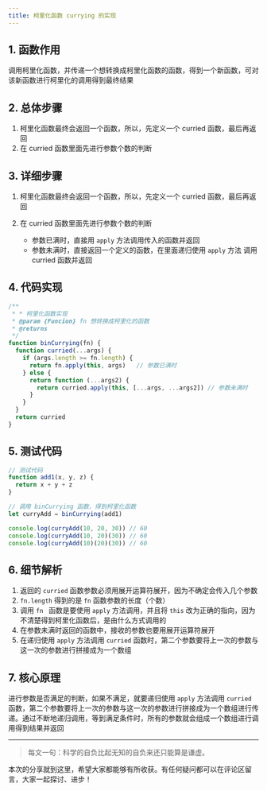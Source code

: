 ```yaml
---
title: 柯里化函数 currying 的实现
---
```


## 1. 函数作用
调用柯里化函数，并传递一个想转换成柯里化函数的函数，得到一个新函数，可对该新函数进行柯里化的调用得到最终结果

## 2. 总体步骤

1. 柯里化函数最终会返回一个函数，所以，先定义一个 curried 函数，最后再返回
2. 在 curried 函数里面先进行参数个数的判断

## 3. 详细步骤

1. 柯里化函数最终会返回一个函数，所以，先定义一个 curried 函数，最后再返回

2. 在 curried 函数里面先进行参数个数的判断
   * 参数已满时，直接用 `apply`  方法调用传入的函数并返回
   * 参数未满时，直接返回一个定义的函数，在里面递归使用 `apply` 方法 调用 curried 函数并返回

## 4. 代码实现

```js
/**
 * * 柯里化函数实现
 * @param {Funcion} fn 想转换成柯里化的函数
 * @returns 
 */
function binCurrying(fn) {
  function curried(...args) {
    if (args.length >= fn.length) {
      return fn.apply(this, args)	// 参数已满时
    } else {
      return function (...args2) {   
        return curried.apply(this, [...args, ...args2])	// 参数未满时
      }
    }
  }
  return curried
}
```

## 5. 测试代码

```js
// 测试代码
function add1(x, y, z) {
  return x + y + z
}

// 调用 binCurrying 函数，得到柯里化函数
let curryAdd = binCurrying(add1)  

console.log(curryAdd(10, 20, 30)) // 60
console.log(curryAdd(10, 20)(30)) // 60
console.log(curryAdd(10)(20)(30)) // 60
```

## 6. 细节解析

1. 返回的 `curried` 函数参数必须用展开运算符展开，因为不确定会传入几个参数
2. `fn.length` 得到的是 `fn` 函数参数的长度（个数）
3. 调用 `fn ` 函数是要使用 `apply` 方法调用，并且将 `this` 改为正确的指向，因为不清楚得到柯里化函数后，是由什么方式调用的
4. 在参数未满时返回的函数中，接收的参数也要用展开运算符展开
5. 在递归使用 `apply` 方法调用 `curried` 函数时，第二个参数要将上一次的参数与这一次的参数进行拼接成为一个数组

## 7. 核心原理

进行参数是否满足的判断，如果不满足，就要递归使用 `apply` 方法调用 `curried` 函数，第二个参数要将上一次的参数与这一次的参数进行拼接成为一个数组进行传递。通过不断地递归调用，等到满足条件时，所有的参数就会组成一个数组进行调用得到结果并返回
***
>每文一句：科学的自负比起无知的自负来还只能算是谦虚。

本次的分享就到这里，希望大家都能够有所收获。有任何疑问都可以在评论区留言，大家一起探讨、进步！
